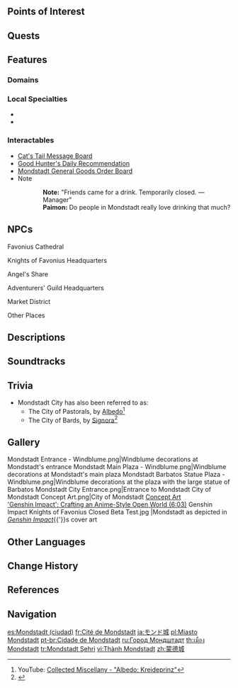 {{About|the city|the nation|Mondstadt|other uses|Mondstadt (Disambiguation)}}
{{Location Infobox
|title        = Mondstadt
|image        = Mondstadt City.png
|type         = Subarea
|type2        = Main City
|region       = Mondstadt
|area         = Starfell Valley
}}
{{Location Intro|'''Mondstadt''', also known as '''Mondstadt City''' and '''Crown of the North''',<ref>YouTube: [https://youtu.be/uwNXNHazS-I Collected Miscellany - "Venti: Skyward Sonnet"]</ref>|description=<p>Located in the west part of Starfell Valley on a large island in [[Cider Lake]], Mondstadt features cobblestone streets and several windmills surrounded by a large stone {{w|Curtain wall (fortification)|castle wall}} on the east lower end. A statue of the [[Barbatos|Anemo Archon]] watches over the city, with the [[Favonius Cathedral]] in the back.</p>}}

==Points of Interest==
{{Locations by Category Table
|type = Points of Interest
|not = Bulletin Boards
}}

==Quests==
{{Quests by Category List|heo=1}}

==Features==
===Domains===
{{Domains by Category Gallery}}

===Local Specialties===
*{{Item|Dandelion Seed}}
*{{Item|Philanemo Mushroom}}

===Interactables===
* [[Cat's Tail Message Board]]
*[[Good Hunter's Daily Recommendation]]
*[[Mondstadt General Goods Order Board]]
* Note
{{Dialogue Start}}
::'''Note:''' "Friends came for a drink. Temporarily closed. &mdash;Manager"
::'''Paimon:''' Do people in Mondstadt really love drinking that much?
{{Dialogue End}}

==NPCs ==
;Favonius Cathedral
{{column|2|
* [[Grace]] &mdash; Nun (Nighttime)
* [[Jilliana]] &mdash; Nun
* [[Lily]] (Daytime)
* [[Rudolf]] (Daytime)
* [[Victoria]] &mdash; Nun
* [[Viktor]] &mdash; Fatui Diplomat
* [[Otto]] &mdash; Knight of Favonius
* [[Albert]]
* [[Aramis]] &mdash; Knight of Favonius
* [[Grace]] &mdash; Nun (Daytime)
* [[Nora]] (Daytime)
* [[Monroe]] (Daytime)
* [[Sayid]] &mdash; Traveling Scholar (Daytime)
* [[Six-Fingered José]] &mdash; Bard (Daytime)
* [[Susie]] (Daytime)
* [[Vile]] &mdash; Informant (Daytime)
}} 

;Knights of Favonius Headquarters
{{Column|2|
* [[Wyratt]] &mdash; Knight of Favonius
* [[Wood (NPC)|Wood]] &mdash; Knight of Favonius
* [[Ella Musk]] &mdash; Scholar of Hilichurlian Language
* [[Sayid]] &mdash; Traveling Scholar (Nighttime)
* [[Athos (Mondstadt)|Athos]] &mdash; Knight of Favonius
* [[Ellin]]
* [[Porthos]] &mdash; Knight of Favonius
* [[Vile]] &mdash; Informant (Nighttime)
}}

;Angel's Share
{{Column|2|
* [[Bruce]] &mdash; Knight of Favonius (Nighttime)
* [[Charles]] &mdash; Bartender, Angel's Share
* [[Cyrus]] &mdash; Branch Master, Adventurers' Guild (Nighttime)
* [[Jack]] &mdash; Adventurer (Nighttime)
* [[Nelson]] (Daytime)
* [[Payne]] (Daytime)
* [[Quinn]] (Nighttime)
* [[Six-Fingered José]] &mdash; Bard (Nighttime)
}}

;Adventurers' Guild Headquarters
{{Column|2|
* [[Cyrus]] &mdash; Branch Master, Adventurers' Guild (Daytime)
* [[Jack]] &mdash; Adventurer (Daytime)
}}

;Market District
<section begin="Market District" />
{{Column|2|
* [[Anna]] (Daytime)
* [[Anthony]] (Daytime)
* [[Beatrice]] (Daytime)
* [[Blanche]] &mdash; Shopkeeper, Mondstadt General Goods
* [[Bruce]] &mdash; Knight of Favonius (Daytime)
* [[Donna]]
* [[Eury]] (Daytime)
* [[Flora]] &mdash; Owner, Floral Whisper (Daytime)
* [[Helen]] &mdash; Bard
* [[Hertha]] &mdash; Coordinator, Knights of Favonius
* [[Huffman]] &mdash; Knight of Favonius
* [[Katheryne]] &mdash; Receptionist, Adventurers' Guild
* [[Margaret]] &mdash; Boss, Cat's Tail (Daytime)
* [[Marjorie]] &mdash; Owner, With Wind Comes Glory
* [[Miles]] &mdash; Knight of Favonius
* [[Nimrod]] (Daytime)
* [[Norma]] (Daytime)
* [[Patton]]
* [[Quinn]] (Daytime)
* [[Schulz]] &mdash; Smith's Apprentice
* [[Shiliu]] &mdash; Jeweler
* [[Sara]] &mdash; Waitress, Good Hunter
* [[Stanley]] &mdash; Adventurer  (daytime at bar's outside table; nighttime at front gate)
* [[Timaeus]] &mdash; Scholar of Alchemy
* [[Wagner]] &mdash; Blacksmith
* [[Xi'er]] &mdash; Gourmet (Daytime)
}}
<section end="Market District" />
;Other Places
{{Column|2|
* [[Alfred]] (Nighttime)
* [[Alfry]] (Daytime)
* [[Arthur]] (Daytime)
* [[Glory]]
* [[Goth]] (Daytime)
* [[Guy]] &mdash; Knight of Favonius
* [[Herman]]
* [[Jones]] (after completion of {{Quest|Transient Dreams}})
* [[Marvin]] (Daytime)
* [[Michelle]] &mdash; Windmill Keeper (daytime at northern windmill; nighttime at western windmill)
* [[Mikhail]] &mdash; Fatui Diplomat
* [[Mtwa]] &mdash; Member of the Saurian Relics Association (appears after {{Quest|Incandescent Ode of Resurrection}})
* [[Lawrence]] &mdash; Knight of Favonius
* [[Luke]] &mdash; Fatui Guard
* [[Lyudmila]] &mdash; Fatui Diplomat
* [[Nantuck]] &mdash; Mondstadt Angler
* [[Parsley]]
* [[Raymond]] &mdash; Knight of Favonius
* [[Rosemary]]
* [[Sage]]
* [[Sansa]] &mdash; Bard
* [[Sharp]]
* [[Swan]] &mdash; Knight of Favonius
* [[Timmie]] (Daytime)
* [[Ulfr]] (Daytime)
}}

==Descriptions ==
{{Description/Viewpoint|The City of Wind}}

==Soundtracks==
{{Soundtracks by Category Table|type=location}}

==Trivia==
* Mondstadt City has also been referred to as:
** The City of Pastorals, by [[Albedo]]<ref>YouTube: [https://youtu.be/xOJfaOI87XU Collected Miscellany - "Albedo: Kreideprinz"]</ref>
** The City of Bards, by [[Signora]]<ref>{{Ref/Quest|The Fond Farewell}}</ref>

==Gallery==
<gallery>
Mondstadt Entrance - Windblume.png|Windblume decorations at Mondstadt's entrance
Mondstadt Main Plaza - Windblume.png|Windblume decorations at Mondstadt's main plaza
Mondstadt Barbatos Statue Plaza - Windblume.png|Windblume decorations at the plaza with the large statue of Barbatos
Mondstadt City Entrance.png|Entrance to Mondstadt
City of Mondstadt Concept Art.png|City of Mondstadt [[Concept Art]]<br>[https://youtu.be/-JFyAdI_rO8?t=363 'Genshin Impact': Crafting an Anime-Style Open World (6:03)]
Genshin Impact Knights of Favonius Closed Beta Test.jpg |Mondstadt as depicted in ''[[Genshin Impact]]''{{'}}s cover art
</gallery>

==Other Languages==
{{Other Languages
|en       = Mondstadt
|en_lang  = de
|en_tl    = Moon City
|zhs      = 蒙德城
|zhs_rm   = Méngdé-chéng
|zht      = 蒙德城
|zht_rm   = Méngdé-chéng
|zh_tl    = Mond City
|ja       = モンド{{Rubi|城|じょう}}
|ja_rm    = Mondo-jou<ref>[[Map]], Label: City of Mondstadt (Japanese)</ref>
|ja_tl    = Mond Castle
|ko       = 몬드{{tt|성|城}}
|ko_rm    = Mondeu-seong
|ko_tl    = Mond Castle
|es       = Mondstadt
|fr       = Cité de Mondstadt
|fr_tl    = City of Mondstadt
|ru       = Мондштадт
|th       = Mondstadt
|vi       = {{tt|Thành|城}} Mondstadt
|vi_tl    = Mondstadt City
|de       = Mondstadt
|id       = Mondstadt
|pt       = Mondstadt
|tr       = Mondstadt
|it       = Mondstadt
}}

==Change History==
{{Change History|1.0}}

==References==
{{Reflist}}

==Navigation==
{{PoI Navbox|Mondstadt|state=collapsed}}
{{Area Navbox|Mondstadt}}

[[es:Mondstadt (ciudad)]]
[[fr:Cité de Mondstadt]]
[[ja:モンド城]]
[[pl:Miasto Mondstadt]]
[[pt-br:Cidade de Mondstadt]]
[[ru:Город Мондштадт]]
[[th:เมือง Mondstadt]]
[[tr:Mondstadt Şehri]]
[[vi:Thành Mondstadt]]
[[zh:蒙德城]]